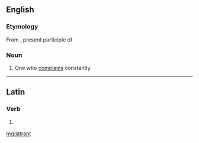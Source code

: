 ==English==

===Etymology===
From {{etyl|la|en}} {{m|la|lātrans}}, present participle of {{m|la|lātro||bark, bay}}

===Noun===
{{en-noun}}

# {{label|en|obsolete}} One who [[complain]]s constantly.

----

==Latin==

===Verb===
{{la-verb-form|lātrant}}

# {{inflection of|lātrō||3|p|pres|actv|indc|lang=la}}

[[mg:latrant]]
